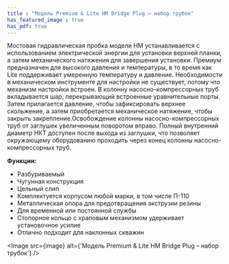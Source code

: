 ```yaml
---
title : "Модель Premium & Lite HM Bridge Plug – набор трубок"
has_featured_image : true
has_pdf: true
---
```


Мостовая гидравлическая пробка модели HM устанавливается с использованием электрической энергии для установки верхней планки, а затем механического натяжения для завершения установки. Премиум предназначен для высокого давления и температуры, в то время как Lite поддерживает умеренную температуру и давление. Необходимости в механическом инструменте для настройки не существует, потому что механизм настройки встроен. В колонну насосно-компрессорных труб вкладывается шар, перекрывающий встроенные уравнительные порты. Затем прилагается давление, чтобы зафиксировать верхнее скольжение, а затем приобретается механическое натяжение, чтобы закрыть закрепление.Освобождение колонны насосно-компрессорных труб от заглушек увеличенным поворотом вправо. Полный внутренний диаметр НКТ доступен после выхода из заглушки, что позволяет окружающему оборудованию проходить через конец колонны насосно-компрессорных труб.

**Функции:**

* Разбуриваемый
* Чугунная конструкция
* Цельный слип
* Комплектуется корпусом любой марки, в том числе П-110
* Металлическая опора для предотвращения экструзии резины
* Для временной или постоянной службы
* Стопорное кольцо с храповым механизмом удерживает установочное усилие
* Отлично подходит для наклонных скважин


<Image src={image} alt={'Модель Premium & Lite HM Bridge Plug – набор трубок'} />